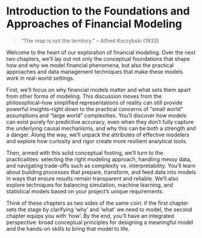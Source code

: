 # Introduction to the Foundations and Approaches of Financial Modeling

> “The map is not the territory.” – Alfred Korzybski (1933)

Welcome to the heart of our exploration of financial modeling. Over the next two chapters, we’ll lay out not only the conceptual foundations that shape how and why we model financial phenomena, but also the practical approaches and data management techniques that make these models work in real-world settings.

First, we’ll focus on why financial models matter and what sets them apart from other forms of modeling. This discussion moves from the philosophical–how simplified representations of reality can still provide powerful insights–right down to the practical concerns of “small world” assumptions and “large world” complexities. You’ll discover how models can exist purely for predictive accuracy, even when they don’t fully capture the underlying causal mechanisms, and why this can be both a strength and a danger. Along the way, we’ll unpack the attributes of effective modelers and explore how curiosity and rigor create more resilient analytical tools.

Then, armed with this solid conceptual footing, we’ll turn to the practicalities: selecting the right modeling approach, handling messy data, and navigating trade-offs such as complexity vs. interpretability. You’ll learn about building processes that prepare, transform, and feed data into models in ways that ensure results remain transparent and reliable. We’ll also explore techniques for balancing simulation, machine learning, and statistical models based on your project's unique requirements.

Think of these chapters as two sides of the same coin: if the first chapter sets the stage by clarifying 'why' and 'what' we need to model, the second chapter equips you with 'how'. By the end, you’ll have an integrated perspective: broad conceptual principles for designing a meaningful model and the hands-on skills to bring that model to life.